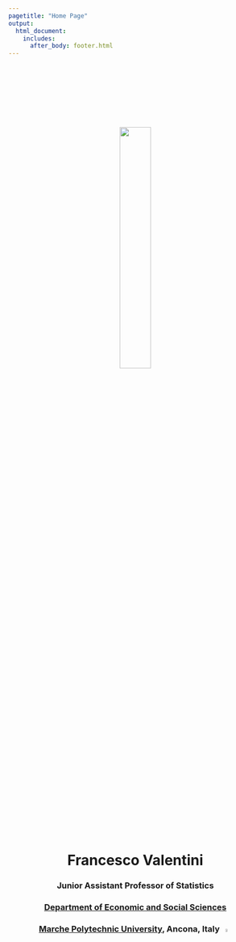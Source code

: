 ```yaml
---
pagetitle: "Home Page"
output: 
  html_document:
    includes:
      after_body: footer.html
---
```


<p>&nbsp;</p>
<p>&nbsp;</p>
<p>&nbsp;</p>
<p>&nbsp;</p>
<center>
![](me5.jpg){#id .class width=35% height=35%}
<center>
<p>&nbsp;</p>
<center>
# Francesco Valentini
### **Junior Assistant Professor of Statistics**
### **[Department of Economic and Social Sciences](https://www.dises.univpm.it/){target="_blank"}**
### **[Marche Polytechnic University](https://www.univpm.it/Entra/){target="_blank"}, Ancona, Italy ![](flag_ita.png){#id .class width=4% height=4%}**
<center>

<p>&nbsp;</p>
<p>&nbsp;</p>

# [<i class="fa fa-university"></i>](https://www.univpm.it/Entra/Docenti_1/Economia_7/docname/idsel/973/docname/FRANCESCO%20VALENTINI){target="_blank"}  \    [<i class="fa fa-envelope"></i>](contact.html) \  [<i class="fa fa-skype"></i>](https://join.skype.com/invite/dG5n5L4TXASL){target="_blank"}  \ [<i class="ai ai-google-scholar"></i>](https://scholar.google.com/citations?user=9AqXyqQAAAAJ&hl=it&oi=sra){target="_blank"} \ [<i class="ai ai-ideas-repec"></i>](https://ideas.repec.org/f/pva895.html){target="_blank"} \ [<i class="ai ai-orcid"></i>](https://orcid.org/0000-0001-9986-1334){target="_blank"} \ [<i class="fab fa-researchgate"></i>](https://www.researchgate.net/profile/Francesco-Valentini-7){target="_blank"} \ [<i class="fa fa-github"></i>](https://github.com/fravale){target="_blank"} \ [<i class="fa fa-linkedin"></i>](https://www.linkedin.com/in/francesco-valentini-36a7bb109/){target="_blank"}

